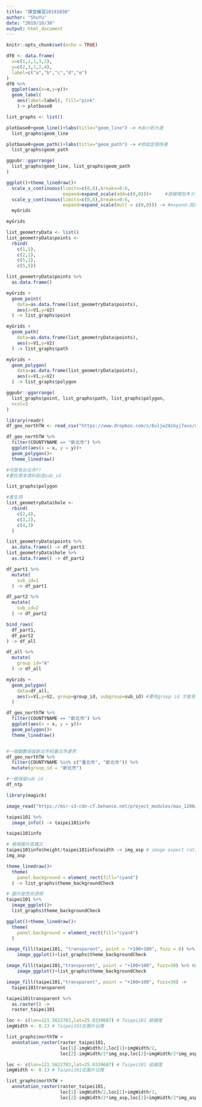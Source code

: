 ```yaml
---
title: "課堂練習20191030"
author: "ShuYu"
date: "2019/10/30"
output: html_document
---
```


```r
knitr::opts_chunk$set(echo = TRUE)
```

```r
df0 <- data.frame(
  x=c(1,2,1,3,2),
  y=c(2,3,1,2,4),
  label=c("a","b","c","d","e")
)
df0 %>%
  ggplot(aes(x=x,y=y))+
  geom_label(
    aes(label=label), fill="pink"
    )-> plotbase0

list_graphs <- list()

plotbase0+geom_line()+labs(title="geom_line") -> #由小到大連
  list_graphs$geom_line

plotbase0+geom_path()+labs(title="geom_path") -> #依給定順序連
  list_graphs$geom_path

ggpubr::ggarrange(
  list_graphs$geom_line, list_graphs$geom_path
)
```


```r
ggplot()+theme_linedraw()+
  scale_x_continuous(limits=c(0,6),breaks=0:6,
                     expand=expand_scale(add=c(0,0)))+     #底線增加多少空間
  scale_y_continuous(limits=c(0,6),breaks=0:6,
                     expand=expand_scale(mult = c(0,0))) -> #expand:設定留白
  myGrids

myGrids
```

```r
list_geometryData <- list()
list_geometryData$points <- 
  rbind(
    c(1,5),
    c(2,1),
    c(5,1),
    c(5,5)) 
```


```r
list_geometryData$points %>%
  as.data.frame() 
```

```r
myGrids +
  geom_point(
    data=as.data.frame(list_geometryData$points),
    aes(x=V1,y=V2)
  ) -> list_graphs$point

myGrids +
  geom_path(
    data=as.data.frame(list_geometryData$points),
    aes(x=V1,y=V2)
  ) -> list_graphs$path

myGrids +
  geom_polygon(
    data=as.data.frame(list_geometryData$points),
    aes(x=V1,y=V2)
  ) -> list_graphs$polygon

ggpubr::ggarrange(
  list_graphs$point, list_graphs$path, list_graphs$polygon,
  ncol=3
)
```


```r
library(readr)
df_geo_northTW <- read_csv("https://www.dropbox.com/s/6uljw24zkyj7avs/df_geo_northTW.csv?dl=1")
```

```r
df_geo_northTW %>%
  filter(COUNTYNAME == "新北市") %>%
  ggplot(aes(x = x, y = y))+
  geom_polygon()+
  theme_linedraw()

#可是有台北市??
#要在原本資料創造sub_id
```


```r
list_graphs$polygon
```

```r
#產生洞
list_geometryData$hole <-
  rbind(
    c(2,4),
    c(3,2),
    c(4,3)
  )

list_geometryData$points %>%
  as.data.frame() -> df_part1
list_geometryData$hole %>%
  as.data.frame() -> df_part2

df_part1 %>%
  mutate(
    sub_id=1
  ) -> df_part1

df_part2 %>%
  mutate(
    sub_id=2
  ) -> df_part2

bind_rows(
  df_part1,
  df_part2
) -> df_all

df_all %>%
  mutate(
    group_id="A"
  ) -> df_all

myGrids +
  geom_polygon(
    data=df_all,
    aes(x=V1,y=V2, group=group_id, subgroup=sub_id) #要有group id 才能有sub id
  )
```

```r
df_geo_northTW %>%
  filter(COUNTYNAME == "新北市") %>%
  ggplot(aes(x = x, y = y))+
  geom_polygon()+
  theme_linedraw()


#一個變數保留新北市和臺北市邊界
df_geo_northTW %>%
  filter(COUNTYNAME %in% c("臺北市", "新北市")) %>%
  mutate(group_id = "新北市")

#一個保留sub id
df_ntp 

```

```r
library(magick)

image_read("https://mir-s3-cdn-cf.behance.net/project_modules/max_1200/2450df20386177.562ea7d13f396.jpg") -> taipei101
```

```r
taipei101 %>%
  image_info() -> taipei101info

taipei101info
```

```r
# 檢視圖片高寬比
taipei101info$height/taipei101info$width -> img_asp # image aspect ratio
img_asp
```

```r
theme_linedraw()+
  theme(
    panel.background = element_rect(fill="cyan4")
  ) -> list_graphs$theme_backgroundCheck

# 圖片底色非透明
taipei101 %>%
  image_ggplot()+
  list_graphs$theme_backgroundCheck
```

```r
ggplot()+theme_linedraw()+
  theme(
    panel.background = element_rect(fill="cyan4")
  )
```

```r
image_fill(taipei101, "transparent", point = "+100+100", fuzz = 0) %>% # fuzz=對邊界定義模糊度 %>% # 這裡的fuzz完全沒有模糊地帶會有留白
    image_ggplot()+list_graphs$theme_backgroundCheck
```

```r
image_fill(taipei101,"transparent", point = "+100+100", fuzz=30) %>% #point:取樣一個白色點 #fuzz:邊界模糊度
    image_ggplot()+list_graphs$theme_backgroundCheck
```

```r
image_fill(taipei101,"transparent", point = "+100+100", fuzz=30) -> 
  taipei101transparent

taipei101transparent %>%
  as.raster() ->
  raster_taipei101
```

```r
loc <- c(lon=121.5622782,lat=25.0339687) # Taipei101 經緯度
imgWidth <- 0.13 # Taipei101在圖片佔寬

list_graphs$northTW +
  annotation_raster(raster_taipei101,
                    loc[1]-imgWidth/2,loc[1]+imgWidth/2,
                    loc[2]-imgWidth/2*img_asp,loc[2]+imgWidth/2*img_asp)
```

```r
loc <- c(lon=121.5622782,lat=25.0339687) # Taipei101 經緯度
imgWidth <- 0.13 # Taipei101在圖片佔寬

list_graphs$northTW +
  annotation_raster(raster_taipei101,
                    loc[1]-imgWidth/2,loc[1]+imgWidth/2,
                    loc[2]-imgWidth/2*img_asp,loc[2]+imgWidth/2*img_asp)
```

















